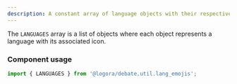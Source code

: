 ```yaml
---
description: A constant array of language objects with their respective icons.
---
```


The `LANGUAGES` array is a list of objects where each object represents a language with its associated icon.

### Component usage

```js
import { LANGUAGES } from '@logora/debate.util.lang_emojis';